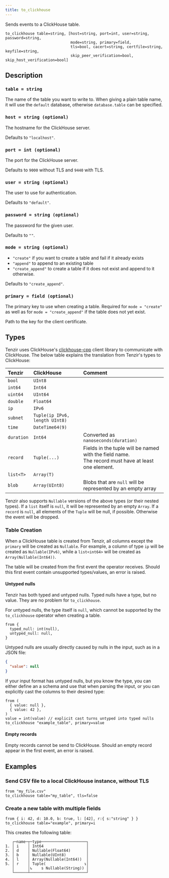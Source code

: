 ```yaml
---
title: to_clickhouse
---
```


Sends events to a ClickHouse table.

```tql
to_clickhouse table=string, [host=string, port=int, user=string, password=string,
                             mode=string, primary=field,
                             tls=bool, cacert=string, certfile=string, keyfile=string,
                             skip_peer_verification=bool, skip_host_verification=bool]
```

## Description

### `table = string`

The name of the table you want to write to. When giving a plain table name, it
will use the `default` database, otherwise `database.table` can be specified.

### `host = string (optional)`

The hostname for the ClickHouse server.

Defaults to `"localhost"`.

### `port = int (optional)`

The port for the ClickHouse server.

Defaults to `9000` without TLS and `9440` with TLS.

### `user = string (optional)`

The user to use for authentication.

Defaults to `"default"`.

### `password = string (optional)`

The password for the given user.

Defaults to `""`.

### `mode = string (optional)`

- `"create"` if you want to create a table and fail if it already exists
- `"append"` to append to an existing table
- `"create_append"` to create a table if it does not exist and append to it
  otherwise.

Defaults to `"create_append"`.

### `primary = field (optional)`

The primary key to use when creating a table. Required for `mode = "create"` as
well as for `mode = "create_append"` if the table does not yet exist.


<TLSOptions tls_default="true" />

Path to the key for the client certificate.

## Types

Tenzir uses ClickHouse's [clickhouse-cpp](https://github.com/ClickHouse/clickhouse-cpp)
client library to communicate with ClickHouse. The below table explains the
translation from Tenzir's types to ClickHouse:

| Tenzir     | ClickHouse                     | Comment                                                                                               |
| :--------- | :----------------------------- | :---------------------------------------------------------------------------------------------------- |
| `bool`     | `UInt8`                        |                                                                                                       |
| `int64`    | `Int64`                        |                                                                                                       |
| `uint64`   | `UInt64`                       |                                                                                                       |
| `double`   | `Float64`                      |                                                                                                       |
| `ip`       | `IPv6`                         |                                                                                                       |
| `subnet`   | `Tuple(ip IPv6, length UInt8)` |                                                                                                       |
| `time`     | `DateTime64(9)`                |                                                                                                       |
| `duration` | `Int64`                        | Converted as `nanoseconds(duration)`                                                                  |
| `record`   | `Tuple(...)`                   | Fields in the tuple will be named with the field name.<br/>The record must have at least one element. |
| `list<T>`  | `Array(T)`                     |                                                                                                       |
| `blob`     | `Array(UInt8)`                 | Blobs that are `null` will be represented by an empty array                                           |

Tenzir also supports `Nullable` versions of the above types (or their nested types).
If a `list` itself is `null`, it will be represented by an empty `Array`.
If a `record` is `null`, all elements of the `Tuple` will be null, if possible.
Otherwise the event will be dropped.

### Table Creation

When a ClickHouse table is created from Tenzir, all columns except the `primary`
will be created as `Nullable`. For example, a column of type `ip` will be created
as `Nullable(IPv6)`, while a `list<int64>` will be created as `Array(Nullable(Int64))`.

The table will be created from the first event the operator receives. Should this
first event contain unsupported types/values, an error is raised.

#### Untyped nulls

Tenzir has both typed and untyped nulls. Typed nulls have a type, but no value.
They are no problem for `to_clickhouse`.

For untyped nulls, the type itself is `null`, which cannot be supported by the
`to_clickhouse` operator when creating a table.

```tql title="Typed and Untyped Nulls in Tenzir"
from {
  typed_null: int(null),
  untyped_null: null,
}
```

Untyped nulls are usually directly caused by nulls in the input, such as in a JSON
file:

```json
{
  "value": null
}
```

If your input format has untyped nulls, but you know the type, you can either
define an a schema and use that when parsing the input, or you can explicitly
cast the columns to their desired type:

```tql
from (
  { value: null },
  { value: 42 },
)
value = int(value) // explicit cast turns untyped into typed nulls
to_clickhouse "example_table", primary=value
```

#### Empty records

Empty records cannot be send to ClickHouse. Should an empty record appear in
the first event, an error is raised.

## Examples

### Send CSV file to a local ClickHouse instance, without TLS

```tql
from "my_file.csv"
to_clickhouse table="my_table", tls=false
```

### Create a new table with multiple fields

```tql
from { i: 42, d: 10.0, b: true, l: [42], r:{ s:"string" } }
to_clickhouse table="example", primary=i
```

This creates the following table:

```
   ┌─name─┬─type────────────────────┐
1. │ i    │ Int64                   │
2. │ d    │ Nullable(Float64)       │
3. │ b    │ Nullable(UInt8)         │
4. │ l    │ Array(Nullable(Int64))  │
5. │ r    │ Tuple(                 ↴│
   │      │↳    s Nullable(String)) │
   └──────┴─────────────────────────┘
```
